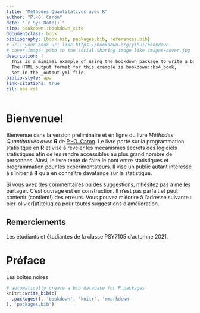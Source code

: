 ```yaml
--- 
title: "Méthodes Quantitatives avec R"
author: "P.-O. Caron"
date: "`r Sys.Date()`"
site: bookdown::bookdown_site
documentclass: book
bibliography: [book.bib, packages.bib, references.bib]
# url: your book url like https://bookdown.org/yihui/bookdown
# cover-image: path to the social sharing image like images/cover.jpg
description: |
  This is a minimal example of using the bookdown package to write a book.
  The HTML output format for this example is bookdown::bs4_book,
  set in the _output.yml file.
biblio-style: apa
link-citations: true
csl: apa.csl
---
```


# Bienvenue! {-}

Bienvenue dans la version préliminaire et en ligne du livre *Méthodes Quantitatives avec ****R*** de [P.-O. Caron](https://www.teluq.ca/siteweb/univ/pcaron.html). Le livre porte sur la programmation statisitque en **R** et vise à révéler les mécanismes secrets des logiciels statistiques afin de les rendre accessibles au plus grand nombre de personnes. Ainsi, le livre tente de faire le pont entre statistiques et programmation pour les expérimentateurs. Il vise un public autant intéressé à s'initier à **R** qu'à en connaître davatange sur la statistique.

Si vous avez des commentaires ou des suggestions, n'hésitez pas à me les partager. C'est ouvrage est en construction. Il n'est pas parfait et peut contenir (contient!) des erreurs. Vous pouvez m'écrire à l'adresse suivante : pier-olivier[at]teluq.ca pour toutes suggestions d'amélioration. 

## Remerciements {-}

Les étudiants et étudiantes de la classe PSY7105 d'automne 2021.

# Préface {-}

Les boîtes noires


```r
# automatically create a bib database for R packages
knitr::write_bib(c(
  .packages(), 'bookdown', 'knitr', 'rmarkdown'
), 'packages.bib')
```
